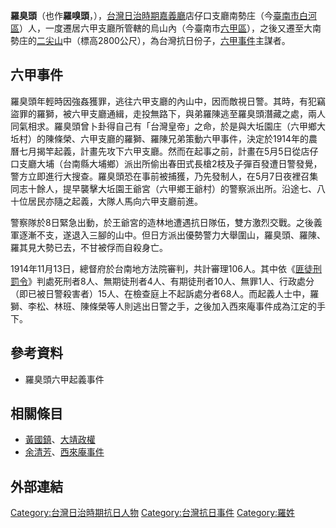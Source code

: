 {{unreferenced|time=2017-01-15T12:04:10+00:00}}
{{noteTA　
|1 = zh-cn:庄; zh-hk:庄; zh-tw:庄;
}}
{{Min-nan|
 | title     = 羅臭頭
 | img       = 
 | caption   = 
 | choan-han = 羅臭頭
 | han-lo    = 
 | choan-lo  = {{lang|nan|Lô Chhàu-thâu}}
 }}

'''羅臭頭'''（也作'''羅嗅頭'''，{{bd|？||1915年|}}），[[台灣日治時期|台灣日治時期]][[嘉義廳|嘉義廳]]店仔口支廳南勢庄（今[[臺南市|臺南市]][[白河區|白河區]]）人，一度遷居六甲支廳所管轄的烏山內（今臺南市[[六甲區|六甲區]]），之後又遷至大南勢庄的[[二尖山_(嘉義縣)|二尖山]]中（標高2800公尺），為台灣抗日份子，[[六甲事件|六甲事件]]主謀者。

== 六甲事件 ==
羅臭頭年輕時因強姦獲罪，逃往六甲支廳的內山中，因而敵視日警。其時，有犯竊盜罪的羅獅，被六甲支廳通緝，走投無路下，與弟羅陳逃至羅臭頭潛藏之處，兩人同氣相求。羅臭頭曾卜卦得自己有「台灣皇帝」之命，於是與大坵園庄（六甲鄉大坵村）的陳條榮、六甲支廳的羅獅、羅陳兄弟策動六甲事件，決定於1914年的農曆七月揭竿起義，計畫先攻下六甲支廳。然而在起事之前，計畫在5月5日從店仔口支廳大埔（台南縣大埔鄉）派出所偷出春田式長槍2枝及子彈百發遭日警發覺，警方立即進行大搜查。羅臭頭恐在事前被捕獲，乃先發制人，在5月7日夜裡召集同志十餘人，提早襲擊大坵園王爺宮（六甲鄉王爺村）的警察派出所。沿途七、八十位居民亦隨之起義，大隊人馬向六甲支廳前進。

警察隊於8日緊急出動，於王爺宮的造林地遭遇抗日隊伍，雙方激烈交戰。之後義軍逐漸不支，遂退入三腳的山中。但日方派出優勢警力大舉圍山，羅臭頭、羅陳、羅其見大勢已去，不甘被俘而自殺身亡。

1914年11月13日，總督府於台南地方法院審判，共計審理106人。其中依《[[匪徒刑罰令|匪徒刑罰令]]》判處死刑者8人、無期徒刑者4人、有期徒刑者10人、無罪1人、行政處分（即已被日警殺害者）15人、在檢查庭上不起訴處分者68人。而起義人士中，羅獅、李松、林班、陳條榮等人則逃出日警之手，之後加入西來庵事件成為江定的手下。

== 參考資料 ==
*羅臭頭六甲起義事件
{{reflist}}

==相關條目==
*[[黃國鎮|黃國鎮]]、[[大靖政權|大靖政權]]
*[[余清芳|余清芳]]、[[西來庵事件|西來庵事件]]

== 外部連結 ==
[[Category:台灣日治時期抗日人物|Category:台灣日治時期抗日人物]]
[[Category:台灣抗日事件|Category:台灣抗日事件]]
[[Category:羅姓|Category:羅姓]]